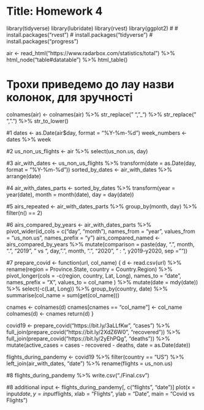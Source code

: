 # Title: Homework 4
library(tidyverse)
library(lubridate)
library(rvest)
library(ggplot2)
#
# install.packages("rvest")
# install.packages("tidyverse")
# install.packages("progress")

air <- read_html("https://www.radarbox.com/statistics/total") %>%
  html_node("table#datatable") %>%
  html_table()

# Трохи приведемо до лау назви колонок, для зручності
colnames(air) <- colnames(air) %>%
  str_replace("  ", "_") %>%
  str_replace(" ", ".") %>%
  str_to_lower()

#1
dates <- as.Date(air$day, format = "%Y-%m-%d")
week_numbers <- dates %>% week

#2
us_non_us_flights <- air %>% select(us_non.us, day)

#3
air_with_dates <- us_non_us_flights %>% transform(date = as.Date(day, format = "%Y-%m-%d"))
sorted_by_dates <- air_with_dates %>% arrange(date)

#4
air_with_dates_parts <- sorted_by_dates %>% transform(year = year(date),  month = month(date), day = day(date))

#5
airs_repeated <- air_with_dates_parts %>% group_by(month, day) %>% filter(n() == 2)

#6
airs_compared_by_years <- air_with_dates_parts %>%
  pivot_wider(id_cols = c("day", "month"),
              names_from = "year",
              values_from = "us_non.us",
              names_prefix = "y")
airs_compared_named <- airs_compared_by_years %>% mutate(comparison = paste(day, ".", month, ".", "2019", " vs ", day, ".", month, ".", "2020", " : ", y2019-y2020, sep = ""))

#7
prepare_covid <- function(url, col_name) {
  d <- read.csv(url) %>%
    rename(region = Province.State, country = Country.Region) %>%
    pivot_longer(cols = -c(region, country, Lat, Long),
                 names_to = "date",
                 names_prefix = "X",
                 values_to = col_name
    ) %>%
    mutate(date = mdy(date)) %>%
    select(-c(Lat, Long)) %>%
    group_by(country, date) %>%
    summarise(col_name = sum(get(col_name)))

  cnames <- colnames(d)
  cnames[cnames == "col_name"] <- col_name
  colnames(d) <- cnames
  return(d)
}

covid19 <- prepare_covid("https://bit.ly/3aLLfKw", "cases") %>%
  full_join(prepare_covid("https://bit.ly/2XdZ6W0", "recovered")) %>%
  full_join(prepare_covid("https://bit.ly/2yEhPQg", "deaths")) %>%
  mutate(active_cases = cases - recovered - deaths,
         date = as.Date(date))

flights_during_pandemy <- covid19 %>% filter(country == "US") %>% left_join(air_with_dates, "date") %>% rename(flights = us_non.us)

#8
flights_during_pandemy %>% write.csv("./Final.csv")

#8 additional
input <- flights_during_pandemy[, c("flights", "date")]
plot(x = input$date,y = input$flights,
     xlab = "Flights",
     ylab = "Date",
     main = "Covid vs Flights")

